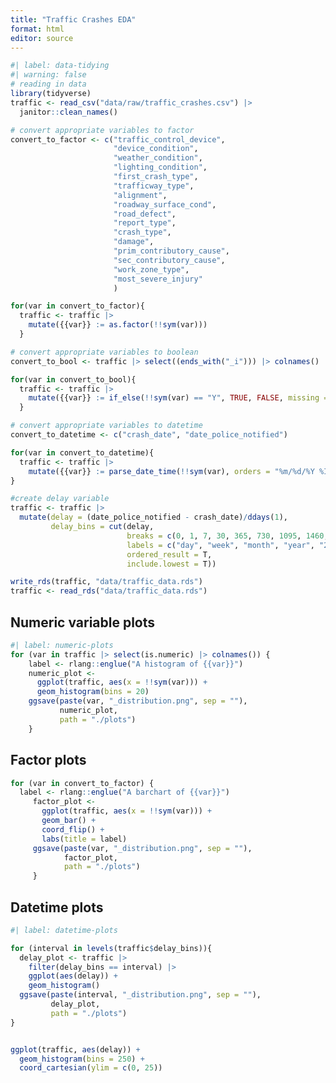 ```yaml
---
title: "Traffic Crashes EDA"
format: html
editor: source
---
```


```r
#| label: data-tidying
#| warning: false
# reading in data
library(tidyverse)
traffic <- read_csv("data/raw/traffic_crashes.csv") |>
  janitor::clean_names() 

# convert appropriate variables to factor
convert_to_factor <- c("traffic_control_device", 
                       "device_condition", 
                       "weather_condition", 
                       "lighting_condition",
                       "first_crash_type", 
                       "trafficway_type",
                       "alignment",
                       "roadway_surface_cond",
                       "road_defect",
                       "report_type",
                       "crash_type",
                       "damage",
                       "prim_contributory_cause",
                       "sec_contributory_cause",
                       "work_zone_type",
                       "most_severe_injury"
                       )

for(var in convert_to_factor){
  traffic <- traffic |> 
    mutate({{var}} := as.factor(!!sym(var)))
  }

# convert appropriate variables to boolean
convert_to_bool <- traffic |> select((ends_with("_i"))) |> colnames()

for(var in convert_to_bool){
  traffic <- traffic |> 
    mutate({{var}} := if_else(!!sym(var) == "Y", TRUE, FALSE, missing = NA))
  }

# convert appropriate variables to datetime
convert_to_datetime <- c("crash_date", "date_police_notified")

for(var in convert_to_datetime){
  traffic <- traffic |> 
    mutate({{var}} := parse_date_time(!!sym(var), orders = "%m/%d/%Y %I:%M:%S %p"))
}

#create delay variable
traffic <- traffic |> 
  mutate(delay = (date_police_notified - crash_date)/ddays(1),
         delay_bins = cut(delay, 
                          breaks = c(0, 1, 7, 30, 365, 730, 1095, 1460, 1825, 2190, 2555, 2920, 3285),
                          labels = c("day", "week", "month", "year", "2 years", "3 years", "4 years", "5 years", "6 years", "7 years", "8 years", "9 years"),
                          ordered_result = T,
                          include.lowest = T)) 

write_rds(traffic, "data/traffic_data.rds")
traffic <- read_rds("data/traffic_data.rds")
```

## Numeric variable plots
```r
#| label: numeric-plots
for (var in traffic |> select(is.numeric) |> colnames()) {
    label <- rlang::englue("A histogram of {{var}}")
    numeric_plot <- 
      ggplot(traffic, aes(x = !!sym(var))) +
      geom_histogram(bins = 20)
    ggsave(paste(var, "_distribution.png", sep = ""), 
           numeric_plot,
           path = "./plots")
    }

```

## Factor plots
```r
for (var in convert_to_factor) {
  label <- rlang::englue("A barchart of {{var}}")
     factor_plot <- 
       ggplot(traffic, aes(x = !!sym(var))) +
       geom_bar() +
       coord_flip() +
       labs(title = label)
     ggsave(paste(var, "_distribution.png", sep = ""),
            factor_plot,
            path = "./plots")
     }
```

## Datetime plots
```r
#| label: datetime-plots

for (interval in levels(traffic$delay_bins)){
  delay_plot <- traffic |> 
    filter(delay_bins == interval) |> 
    ggplot(aes(delay)) +
    geom_histogram()
  ggsave(paste(interval, "_distribution.png", sep = ""),
         delay_plot,
         path = "./plots")
}


ggplot(traffic, aes(delay)) +
  geom_histogram(bins = 250) +
  coord_cartesian(ylim = c(0, 25))
```
